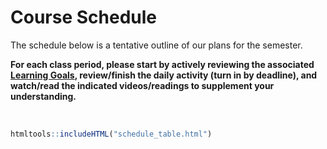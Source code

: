 # Course Schedule {-}

The schedule below is a tentative outline of our plans for the semester.

**For each class period, please start by actively reviewing the associated [Learning Goals](learning-goals.html), review/finish the daily activity (turn in by deadline), and watch/read the indicated videos/readings to supplement your understanding. **

<br>

```r
htmltools::includeHTML("schedule_table.html")
```
